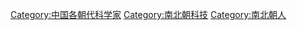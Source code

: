 [[Category:中国各朝代科学家|Category:中国各朝代科学家]]
[[Category:南北朝科技|Category:南北朝科技]]
[[Category:南北朝人|Category:南北朝人]]